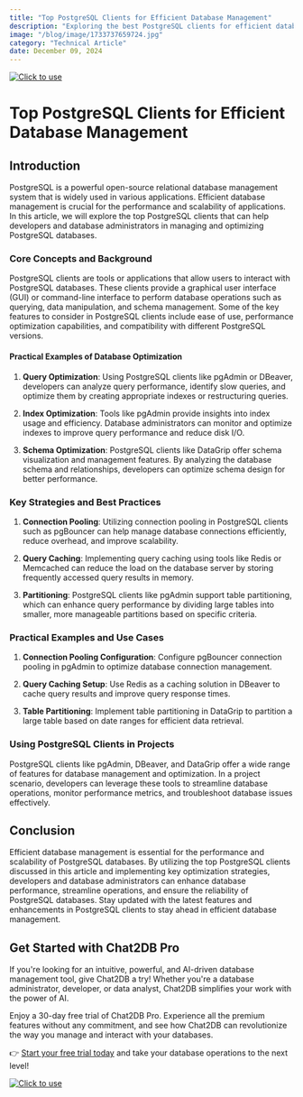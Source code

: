 ```yaml
---
title: "Top PostgreSQL Clients for Efficient Database Management"
description: "Exploring the best PostgreSQL clients for efficient database management and optimization."
image: "/blog/image/1733737659724.jpg"
category: "Technical Article"
date: December 09, 2024
---
```

[![Click to use](/image/blog/bg/chat2db1.png)](https://app.chat2db.ai/)
# Top PostgreSQL Clients for Efficient Database Management


<Authors date="December 09, 2024">
  <Author name="Ethan Clarke" link="https://chat2db.ai" />
</Authors>

## Introduction
PostgreSQL is a powerful open-source relational database management system that is widely used in various applications. Efficient database management is crucial for the performance and scalability of applications. In this article, we will explore the top PostgreSQL clients that can help developers and database administrators in managing and optimizing PostgreSQL databases.

### Core Concepts and Background
PostgreSQL clients are tools or applications that allow users to interact with PostgreSQL databases. These clients provide a graphical user interface (GUI) or command-line interface to perform database operations such as querying, data manipulation, and schema management. Some of the key features to consider in PostgreSQL clients include ease of use, performance optimization capabilities, and compatibility with different PostgreSQL versions.

#### Practical Examples of Database Optimization
1. **Query Optimization**: Using PostgreSQL clients like pgAdmin or DBeaver, developers can analyze query performance, identify slow queries, and optimize them by creating appropriate indexes or restructuring queries.

2. **Index Optimization**: Tools like pgAdmin provide insights into index usage and efficiency. Database administrators can monitor and optimize indexes to improve query performance and reduce disk I/O.

3. **Schema Optimization**: PostgreSQL clients like DataGrip offer schema visualization and management features. By analyzing the database schema and relationships, developers can optimize schema design for better performance.

### Key Strategies and Best Practices
1. **Connection Pooling**: Utilizing connection pooling in PostgreSQL clients such as pgBouncer can help manage database connections efficiently, reduce overhead, and improve scalability.

2. **Query Caching**: Implementing query caching using tools like Redis or Memcached can reduce the load on the database server by storing frequently accessed query results in memory.

3. **Partitioning**: PostgreSQL clients like pgAdmin support table partitioning, which can enhance query performance by dividing large tables into smaller, more manageable partitions based on specific criteria.

### Practical Examples and Use Cases
1. **Connection Pooling Configuration**: Configure pgBouncer connection pooling in pgAdmin to optimize database connection management.

2. **Query Caching Setup**: Use Redis as a caching solution in DBeaver to cache query results and improve query response times.

3. **Table Partitioning**: Implement table partitioning in DataGrip to partition a large table based on date ranges for efficient data retrieval.

### Using PostgreSQL Clients in Projects
PostgreSQL clients like pgAdmin, DBeaver, and DataGrip offer a wide range of features for database management and optimization. In a project scenario, developers can leverage these tools to streamline database operations, monitor performance metrics, and troubleshoot database issues effectively.

## Conclusion
Efficient database management is essential for the performance and scalability of PostgreSQL databases. By utilizing the top PostgreSQL clients discussed in this article and implementing key optimization strategies, developers and database administrators can enhance database performance, streamline operations, and ensure the reliability of PostgreSQL databases. Stay updated with the latest features and enhancements in PostgreSQL clients to stay ahead in efficient database management.

## Get Started with Chat2DB Pro

If you're looking for an intuitive, powerful, and AI-driven database management tool, give Chat2DB a try! Whether you're a database administrator, developer, or data analyst, Chat2DB simplifies your work with the power of AI.

Enjoy a 30-day free trial of Chat2DB Pro. Experience all the premium features without any commitment, and see how Chat2DB can revolutionize the way you manage and interact with your databases.

👉 [Start your free trial today](https://app.chat2db.ai/) and take your database operations to the next level!

[![Click to use](/image/blog/bg/chat2db.jpg)](https://app.chat2db.ai/)